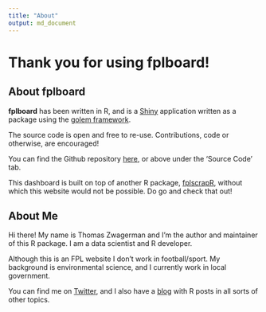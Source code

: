 ```yaml
---
title: "About"
output: md_document
---
```


# Thank you for using fplboard!

## About fplboard

**fplboard** has been written in R, and is a [Shiny](https://shiny.rstudio.com/) application written as a package using the [golem framework](https://engineering-shiny.org/index.html).

The source code is open and free to re-use. Contributions, code or otherwise, are encouraged!

You can find the Github repository [here](https://github.com/thomaszwagerman/fplboard), or above under the 'Source Code' tab.

This dashboard is built on top of another R package, [fplscrapR](https://github.com/wiscostret/fplscrapR), without which this website would not be possible. Do go and check that out!

## About Me

Hi there! My name is Thomas Zwagerman and I'm the author and maintainer of this R package. I am a data scientist and R developer.

Although this is an FPL website I don't work in football/sport. My background is environmental science, and I currently work in local government.

You can find me on [Twitter](https://twitter.com/thomzwa), and I also have a [blog](https://tzwagerman.netlify.app/) with R posts in all sorts of other topics.
